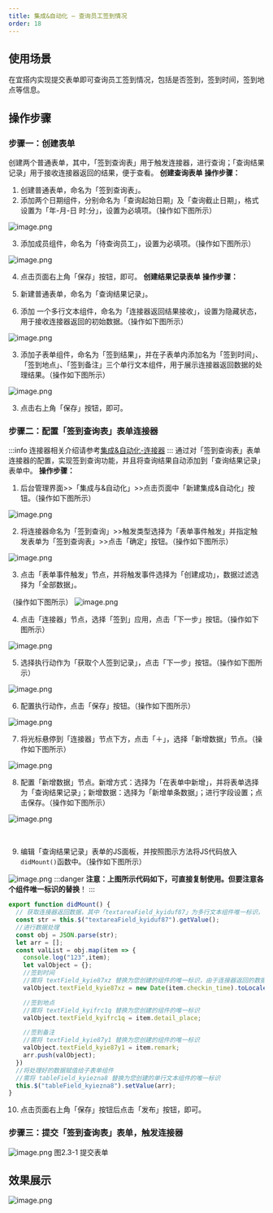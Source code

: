 ```yaml
---
title: 集成&自动化 — 查询员工签到情况
order: 18
---
```


## 使用场景
在宜搭内实现提交表单即可查询员工签到情况，包括是否签到，签到时间，签到地点等信息。
## 操作步骤
### 步骤一：创建表单
创建两个普通表单，其中，「签到查询表」用于触发连接器，进行查询；「查询结果记录」用于接收连接器返回的结果，便于查看。
**创建查询表单**
**操作步骤：**

1. 创建普通表单，命名为「签到查询表」。
1. 添加两个日期组件，分别命名为「查询起始日期」及「查询截止日期」，格式设置为「年-月-日 时:分」，设置为必填项。（操作如下图所示）

![image.png](https://img.alicdn.com/imgextra/i3/O1CN0160YUq81lP1oyz9Sq5_!!6000000004810-2-tps-1912-898.png)


3. 添加成员组件，命名为「待查询员工」，设置为必填项。（操作如下图所示）

![image.png](https://img.alicdn.com/imgextra/i4/O1CN01AZhG691MCKRUe9AtZ_!!6000000001398-2-tps-1917-885.png)
​


4. 点击页面右上角「保存」按钮，即可。
**创建结果记录表单**
**操作步骤：**

1. 新建普通表单，命名为「查询结果记录」。
1. 添加 一个多行文本组件，命名为「连接器返回结果接收」，设置为隐藏状态，用于接收连接器返回的初始数据。（操作如下图所示）

![image.png](https://img.alicdn.com/imgextra/i2/O1CN01rIJA1T1xX49z4ii4d_!!6000000006452-2-tps-2878-1642.png)
​


3. 添加子表单组件，命名为「签到结果」，并在子表单内添加名为「签到时间」、「签到地点」、「签到备注」三个单行文本组件，用于展示连接器返回数据的处理结果。（操作如下图所示）

![image.png](https://img.alicdn.com/imgextra/i1/O1CN01iJX3uA24eZxrGWAlZ_!!6000000007416-2-tps-2878-1642.png)
​


3. 点击右上角「保存」按钮，即可。
### 步骤二：配置「签到查询表」表单连接器
:::info
连接器相关介绍请参考[集成&自动化-连接器](https://www.yuque.com/yida/support/zevvr1?view=doc_embed)
:::
通过对「签到查询表」表单连接器的配置，实现签到查询功能，并且将查询结果自动添加到「查询结果记录」表单中。
**操作步骤：**

1. 后台管理界面>>「集成与&自动化」>>点击页面中「新建集成&自动化」按钮。（操作如下图所示）

![image.png](https://img.alicdn.com/imgextra/i1/O1CN01qPpZqJ28fH23qZHy2_!!6000000007959-2-tps-2876-1640.png)
​


2. 将连接器命名为「签到查询」>>触发类型选择为「表单事件触发」并指定触发表单为「签到查询表」>>点击「确定」按钮。（操作如下图所示）

![image.png](https://img.alicdn.com/imgextra/i2/O1CN01ffgJUI1Jle8dVEKgP_!!6000000001069-2-tps-1912-886.png)
​


3. 点击「表单事件触发」节点，并将触发事件选择为「创建成功」，数据过滤选择为「全部数据」。

（操作如下图所示）
![image.png](https://img.alicdn.com/imgextra/i2/O1CN01qKoV5m1ui6rSGWaah_!!6000000006070-2-tps-1920-955.png)
​


4. 点击「连接器」节点，选择「签到」应用，点击「下一步」按钮。（操作如下图所示）

![image.png](https://img.alicdn.com/imgextra/i1/O1CN01zw1rMm24tEdrJchen_!!6000000007448-2-tps-1920-955.png)
​


5. 选择执行动作为「获取个人签到记录」，点击「下一步」按钮。（操作如下图所示）

![image.png](https://img.alicdn.com/imgextra/i3/O1CN012KOkzT1slehJVfKOp_!!6000000005807-2-tps-1920-955.png)
​


6. 配置执行动作，点击「保存」按钮。（操作如下图所示）

![image.png](https://img.alicdn.com/imgextra/i2/O1CN01JDWqlr1bS6JqMxKsg_!!6000000003463-2-tps-1920-955.png)
​


7. 将光标悬停到「连接器」节点下方，点击「＋」，选择「新增数据」节点。（操作如下图所示）

![image.png](https://img.alicdn.com/imgextra/i1/O1CN01m9regJ1MnQWWZjYUy_!!6000000001479-2-tps-1920-955.png)
​


8. 配置「新增数据」节点。新增方式：选择为「在表单中新增」，并将表单选择为「查询结果记录」；新增数据：选择为「新增单条数据」；进行字段设置；点击保存。（操作如下图所示）

![image.png](https://img.alicdn.com/imgextra/i2/O1CN01cMI6h81o6CNwIzJkd_!!6000000005175-2-tps-2878-1642.png)
​

​


9. 编辑「查询结果记录」表单的JS面板，并按照图示方法将JS代码放入`didMount()`函数中。（操作如下图所示）

![image.png](https://img.alicdn.com/imgextra/i3/O1CN01HbjFlJ1TbFIkSk1ft_!!6000000002400-2-tps-2878-1640.png)
:::danger
**注意：**上图所示代码如下，可直接复制使用。但要**注意各个组件唯一标识的替换**！
:::
```javascript
export function didMount() {
  // 获取连接器返回数据，其中「textareaField_kyiduf87」为多行文本组件唯一标识，请注意替换，否则会失效哦！！！
  const str = this.$("textareaField_kyiduf87").getValue();
  //进行数据处理
  const obj = JSON.parse(str);
  let arr = [];
  const valList = obj.map(item => {
    console.log("123",item);
    let valObject = {};
    //签到时间    
    //需将 textField_kyie87xz 替换为您创建的组件的唯一标识，由于连接器返回的数据为时间戳，需要使用Date toLocaleString()方法进行转换。
    valObject.textField_kyie87xz = new Date(item.checkin_time).toLocaleString().replace(/:\d{1,2}$/, ' ');

    //签到地点  
    //需将 textField_kyifrc1q 替换为您创建的组件的唯一标识
    valObject.textField_kyifrc1q = item.detail_place;

    //签到备注 
    //需将 textField_kyie87y1 替换为您创建的组件的唯一标识
    valObject.textField_kyie87y1 = item.remark;
    arr.push(valObject);
  })
  //将处理好的数据赋值给子表单组件   
  //需将 tableField_kyiezna8 替换为您创建的单行文本组件的唯一标识
  this.$("tableField_kyiezna8").setValue(arr);
}
```

10. 点击页面右上角「保存」按钮后点击「发布」按钮，即可。
### 步骤三：提交「签到查询表」表单，触发连接器
![image.png](https://img.alicdn.com/imgextra/i4/O1CN01Ptnk7K1nzKRUmCcqc_!!6000000005160-2-tps-2880-1640.png)
图2.3-1 提交表单
## 效果展示
![image.png](https://img.alicdn.com/imgextra/i2/O1CN01YhsPYH20OJRCuulJz_!!6000000006839-2-tps-2880-1640.png)


